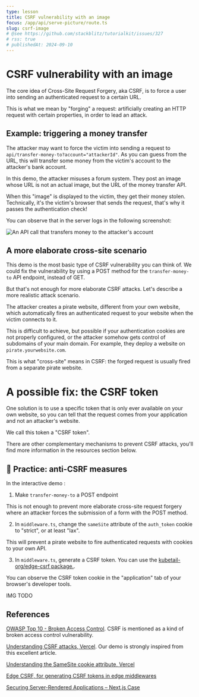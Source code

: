 ```yaml
---
type: lesson
title: CSRF vulnerability with an image
focus: /app/api/serve-picture/route.ts
slug: csrf-image
# @see https://github.com/stackblitz/tutorialkit/issues/327
# rss: true
# publishedAt: 2024-09-10
---
```


# CSRF vulnerability with an image

The core idea of Cross-Site Request Forgery, aka CSRF,
is to force a user into sending an authenticated request to a certain URL.

This is what we mean by "forging" a request: 
artificially creating an HTTP request with certain properties, 
in order to lead an attack.

## Example: triggering a money transfer

The attacker may want to force the victim
into sending a request to `api/transfer-money-to?account="attackerId"`.
As you can guess from the URL, 
this will transfer some money from the victim's account 
to the attacker's bank account.

In this demo, the attacker misuses a forum system.
They post an image whose URL is not an actual image, 
but the URL of the money transfer API.

When this "image" is displayed to the victim, 
they get their money stolen. 
Technically, it's the victim's browser that sends the request,
that's why it passes the authentication check!

You can observe that in the server logs in the following screenshot:

![An API call that transfers money to the attacker's account](./money-transfer.png)


## A more elaborate cross-site scenario

This demo is the most basic type of CSRF vulnerability you can think of. 
We could fix the vulnerability by using a POST method for the `transfer-money-to`
API endpoint, instead of GET.

But that's not enough for more elaborate CSRF attacks. 
Let's describe a more realistic attack scenario.

The attacker creates a pirate website,
different from your own website,
which automatically fires an authenticated request to your website 
when the victim connects to it. 

This is difficult to achieve, 
but possible if your authentication cookies are not properly configured,
or the attacker somehow gets control of subdomains of your main domain.
For example, they deploy a website on `pirate.yourwebsite.com`.

This is what "cross-site" means in CSRF:
the forged request is usually fired from a separate pirate website.

# A possible fix: the CSRF token

One solution is to use a specific token that is only ever available on your own website,
so you can tell that the request comes from your application and not an attacker's website.

We call this token a "CSRF token".

There are other complementary mechanisms to prevent CSRF attacks, 
you'll find more information in the resources section below.

## 🔨 Practice: anti-CSRF measures


<SkipPractice />

In the interactive demo :

1) Make `transfer-money-to` a POST endpoint

This is not enough to prevent more elaborate cross-site request forgery 
where an attacker forces the submission of a form with the POST method.

2) In `middleware.ts`, change the `sameSite` attribute of the `auth_token` cookie to "strict",
or at least "lax".

This will prevent a pirate website to fire authenticated requests with cookies to your own API.

3) In `middleware.ts`, generate a CSRF token. 
You can use the [kubetail-org/edge-csrf package.](https://github.com/kubetail-org/edge-csrf).

You can observe the CSRF token cookie in the "application" tab of your browser's developer tools.

IMG TODO
![]()

## References

[OWASP Top 10 - Broken Access Control](https://owasp.org/Top10/A01_2021-Broken_Access_Control/). 
CSRF is mentioned as a kind of broken access control vulnerability.

[Understanding CSRF attacks, Vercel](https://vercel.com/blog/understanding-csrf-attacks). Our demo is strongly inspired from this excellent article.

[Understanding the SameSite cookie attribute, Vercel](https://vercel.com/blog/understanding-the-samesite-cookie-attribute)

[Edge CSRF, for generating CSRF tokens in edge middlewares](https://github.com/kubetail-org/edge-csrf)

[Securing Server-Rendered Applications – Next.js Case](https://gitnation.com/contents/securing-server-rendered-applications-nextjs-case)


<BetaBanner />


<ReactAdvancedBanner />